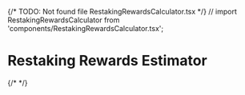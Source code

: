 {/* TODO: Not found file RestakingRewardsCalculator.tsx */}
// import RestakingRewardsCalculator from 'components/RestakingRewardsCalculator.tsx';

# Restaking Rewards Estimator

{/* <RestakingRewardsCalculator /> */}
